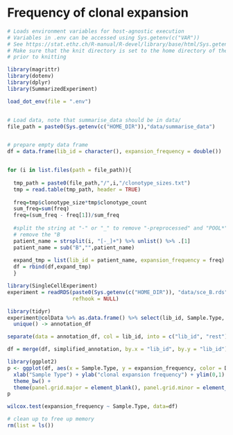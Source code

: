 # Frequency of clonal expansion

```r
# Loads environment variables for host-agnostic execution
# Variables in .env can be accessed using Sys.getenv(c("VAR"))
# See https://stat.ethz.ch/R-manual/R-devel/library/base/html/Sys.getenv.html
# Make sure that the knit directory is set to the home directory of the project
# prior to knitting

library(magrittr)
library(dotenv)
library(dplyr)
library(SummarizedExperiment)

load_dot_env(file = ".env")


# Load data, note that summarise_data should be in data/
file_path = paste0(Sys.getenv(c("HOME_DIR")),"data/summarise_data")


# prepare empty data frame
df = data.frame(lib_id = character(), expansion_frequency = double())


for (i in list.files(path = file_path)){
  
  tmp_path = paste0(file_path,"/",i,"/clonotype_sizes.txt")
  tmp = read.table(tmp_path, header = TRUE)
  
  freq=tmp$clonotype_size*tmp$clonotype_count
  sum_freq=sum(freq)
  freq=(sum_freq - freq[1])/sum_freq
  
  #split the string at "-" or "_" to remove "-preprocessed" and "POOL*" and 
  # remove the "B
  patient_name = strsplit(i, "[-_]+") %>% unlist() %>% .[1]
  patient_name = sub("B","",patient_name)
  
  expand_tmp = list(lib_id = patient_name, expansion_frequency = freq)
  df = rbind(df,expand_tmp)
  }


```

```r
library(SingleCellExperiment)
experiment = readRDS(paste0(Sys.getenv(c("HOME_DIR")), "data/sce_B.rds"),
                     refhook = NULL)
```

```r
library(tidyr)
experiment@colData %>% as.data.frame() %>% select(lib_id, Sample.Type, Diagnosis) %>% 
  unique() -> annotation_df

separate(data = annotation_df, col = lib_id, into = c("lib_id", "rest"), extra = "merge") %>% select(-rest) -> simplified_annotation

df = merge(df, simplified_annotation, by.x = "lib_id", by.y = "lib_id")
```



```r
library(ggplot2)
p <- ggplot(df, aes(x = Sample.Type, y = expansion_frequency, color = Diagnosis)) + geom_point() +
  xlab("Sample Type") + ylab("clonal expansion frequency") + ylim(0,1) + 
  theme_bw() + 
  theme(panel.grid.major = element_blank(), panel.grid.minor = element_blank())
p
```

```r
wilcox.test(expansion_frequency ~ Sample.Type, data=df) 
```

```r
# clean up to free up memory
rm(list = ls())
```